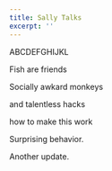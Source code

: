 ```yaml
---
title: Sally Talks
excerpt: ''
---
```


ABCDEFGHIJKL

Fish are friends

Socially awkard monkeys

and talentless hacks

how to make this work

Surprising behavior.

Another update.
